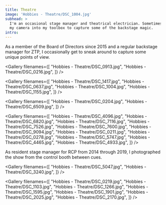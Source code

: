```yaml
---
title: Theatre
image: 'Hobbies - Theatre/DSC_1004.jpg'
subhead: >
  I'm an occasional stage manager and theatrical electrician. Sometimes I sneak
  my camera into my toolbox to capture some of the backstage magic.
intro:
---
```


<Masthead title="Zilker Theatre Productions">
  <Subhead>
    As a member of the Board of Directors since 2015 and a regular backstage
    manager for ZTP, I occasionally get to sneak around to capture some unique
    points of view.
  </Subhead>
</Masthead>


<Gallery filenames={[
  "Hobbies - Theatre/DSC_0913.jpg",
  "Hobbies - Theatre/DSC_0216.jpg",
]} />

<Gallery filenames={[
  "Hobbies - Theatre/DSC_1417.jpg",
  "Hobbies - Theatre/DSC_0637.jpg",
  "Hobbies - Theatre/DSC_1004.jpg",
  "Hobbies - Theatre/DSC_1155.jpg",
]} />

<Gallery filenames={[
  "Hobbies - Theatre/DSC_0204.jpg",
  "Hobbies - Theatre/DSC_6509.jpg",
]} />

<Gallery filenames={[
  "Hobbies - Theatre/DSC_4096.jpg",
  "Hobbies - Theatre/DSC_6820.jpg",
  "Hobbies - Theatre/DSC_7116.jpg",
  "Hobbies - Theatre/DSC_7526.jpg",
  "Hobbies - Theatre/DSC_7600.jpg",
  "Hobbies - Theatre/DSC_9094.jpg",
  "Hobbies - Theatre/DSC_0211.jpg",
  "Hobbies - Theatre/DSC_0278.jpg",
  "Hobbies - Theatre/DSC_5747.jpg",
  "Hobbies - Theatre/DSC_4465.jpg",
  "Hobbies - Theatre/DSC_4933.jpg",
]} />

<Masthead title="River City Pops">
  <Subhead>
    As resident stage manager for RCP from 2014 through 2019, I photographed the
    show from the control booth between cues.
  </Subhead>
</Masthead>

<Gallery filenames={[
  "Hobbies - Theatre/DSC_5047.jpg",
  "Hobbies - Theatre/DSC_3240.jpg",
]} />

<Gallery filenames={[
  "Hobbies - Theatre/DSC_0219.jpg",
  "Hobbies - Theatre/DSC_1103.jpg",
  "Hobbies - Theatre/DSC_1266.jpg",
  "Hobbies - Theatre/DSC_1595.jpg",
  "Hobbies - Theatre/DSC_1901.jpg",
  "Hobbies - Theatre/DSC_2025.jpg",
  "Hobbies - Theatre/DSC_2170.jpg",
]} />
